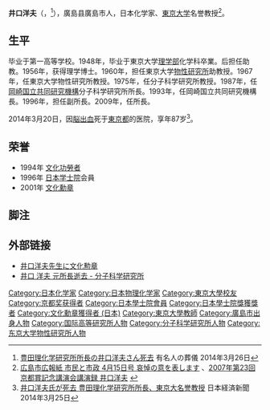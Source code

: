 '''井口洋夫'''（{{jpn|j=井口洋夫|hg=いのくち ひろお}}，{{bd|1927年|2月3日|2014年|3月20日|catIdx=Inokuchi}}<ref>[http://sougi.bestnet.ne.jp/php/funeral_jump.php?type=FW&start_id=1&rcv_funeral_id=Y2atmiTh6JK3ht 豊田理化学研究所所長の井口洋夫さん死去] {{Wayback|url=http://sougi.bestnet.ne.jp/php/funeral_jump.php?type=FW&start_id=1&rcv_funeral_id=Y2atmiTh6JK3ht |date=20190513062018 }} 有名人の葬儀 2014年3月26日</ref>），廣島县廣島市人，日本化学家、[[東京大学|東京大学]]名誉教授<ref>[http://www.city.hiroshima.lg.jp/www/contents/1397527032691/html/common/534c9272018.html 広島市広報紙 市民と市政 4月15日号 哀悼の意を表します] {{Wayback|url=http://www.city.hiroshima.lg.jp/www/contents/1397527032691/html/common/534c9272018.html |date=20151110160448 }}、[http://www.inamori-f.or.jp/laureates/k23_a_hiroo/img/lct_j.pdf 2007年第23回京都賞記念講演会講演録 井口洋夫] {{Wayback|url=http://www.inamori-f.or.jp/laureates/k23_a_hiroo/img/lct_j.pdf |date=20151110160209 }}</ref>。

== 生平 ==
毕业于第一高等学校。1948年，毕业于東京大学[[理学部|理学部]]化学科卒業。后担任助教。1956年，获得理学博士。1960年，担任東京大学[[物性研究所|物性研究所]]助教授。1967年，任東京大学物性研究所教授。1975年，任分子科学研究所教授。1987年，任[[岡崎国立共同研究機構|岡崎国立共同研究機構]]分子科学研究所所長。1993年，任岡崎国立共同研究機構長。1996年，担任{{link-ja|日本国际高等研究所|国際高等研究所}}副所長。2009年，任{{link-ja|豊田理化学研究所|豊田理化学研究所}}所長。

2014年3月20日，因[[脳出血|脳出血]]死于[[東京都|東京都]]的医院，享年87岁<ref>[http://www.nikkei.com/article/DGXNASDG2505V_V20C14A3CC1000/ 井口洋夫氏が死去 豊田理化学研究所所長、東京大名誉教授] {{Wayback|url=http://www.nikkei.com/article/DGXNASDG2505V_V20C14A3CC1000/ |date=20190515190809 }} 日本経済新聞 2014年3月25日</ref>。

== 荣誉 ==
*1994年 [[文化功勞者|文化功勞者]]
*1996年 [[日本学士院|日本学士院]]会員
*2001年 [[文化勋章_(日本)|文化勳章]]

== 脚注 ==
{{reflist}}

== 外部链接 ==
*[https://web.archive.org/web/20070829145644/http://www.ims.ac.jp/topics/20011112.html 井口洋夫先生に文化勲章]
*[https://www.ims.ac.jp/publications/letters70/70-4.pdf 井口 洋夫 元所長逝去 - 分子科学研究所]{{Wayback|url=https://www.ims.ac.jp/publications/letters70/70-4.pdf |date=20151110155643 }}

{{京都奖获得者|advanced-technology}}
{{中国科学院外籍院士}}
{{学士会理事长}}
{{Authority control}}
{{DEFAULTSORT:Inokuchi, Hiroo}}
[[Category:日本化学家|Category:日本化学家]]
[[Category:日本物理化学家|Category:日本物理化学家]]
[[Category:東京大學校友|Category:東京大學校友]]
[[Category:京都奖获得者|Category:京都奖获得者]]
[[Category:日本學士院會員|Category:日本學士院會員]]
[[Category:日本學士院獎獲獎者|Category:日本學士院獎獲獎者]]
[[Category:文化勳章獲得者_(日本)|Category:文化勳章獲得者 (日本)]]
[[Category:東京大學教師|Category:東京大學教師]]
[[Category:廣島市出身人物|Category:廣島市出身人物]]
[[Category:国际高等研究所人物|Category:国际高等研究所人物]]
[[Category:分子科学研究所人物|Category:分子科学研究所人物]]
[[Category:东京大学物性研究所人物|Category:东京大学物性研究所人物]]